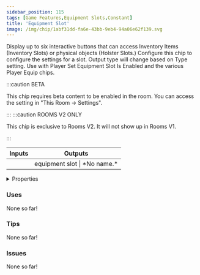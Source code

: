 ```yaml
---
sidebar_position: 115
tags: [Game Features,Equipment Slots,Constant]
title: 'Equipment Slot'
image: /img/chip/1abf31dd-fa6e-43bb-9eb4-94a06e62f139.svg
---
```


Display up to six interactive buttons that can access Inventory Items (Inventory Slots) or physical objects (Holster Slots.) Configure this chip to configure the settings for a slot. Output type will change based on Type setting.  Use with Player Set Equipment Slot Is Enabled and the various Player Equip chips.

:::caution BETA

This chip requires beta content to be enabled in the room. You can access the setting in "This Room -> Settings".

:::
:::caution ROOMS V2 ONLY

This chip is exclusive to Rooms V2. It will not show up in Rooms V1.

:::


<IChip uuid="1abf31dd-fa6e-43bb-9eb4-94a06e62f139"/>

<table><thead><tr><th>Inputs</th><th>Outputs</th></tr></thead><tbody><tr><td /><td>equipment slot | *No name.*</td></tr></tbody></table>

<details>
  <summary>Properties</summary>
  <div>
    <div>
    <table>
      <tbody>
        <tr>
          <td>Is beta required?</td>
          <td>Yes</td>
        </tr>
        <tr>
          <td>Is chip a trolling risk?</td>
          <td>No</td>
        </tr>
        <tr>
          <td>Is chip a role assignment risk?</td>
          <td>No</td>
        </tr>
        <tr>
          <td>Chip UUID</td>
          <td>1abf31dd-fa6e-43bb-9eb4-94a06e62f139</td>
        </tr>
        <tr>
          <td>Room availability</td>
          <td>Rooms V2 only</td>
        </tr>
      </tbody>
    </table>
    </div>
  </div>
</details>

### Uses

None so far!

### Tips

None so far!

### Issues

None so far!